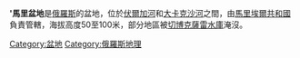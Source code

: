 ''''馬里盆地'''是[[俄羅斯|俄羅斯]]的盆地，位於[[伏爾加河|伏爾加河]]和[[大卡克沙河|大卡克沙河]]之間，由[[馬里埃爾共和國|馬里埃爾共和國]]負責管轄，海拔高度50至100米，部分地區被[[切博克薩雷水庫|切博克薩雷水庫]]淹沒。

{{Russia-geo-stub}}

[[Category:盆地|Category:盆地]]
[[Category:俄羅斯地理|Category:俄羅斯地理]]